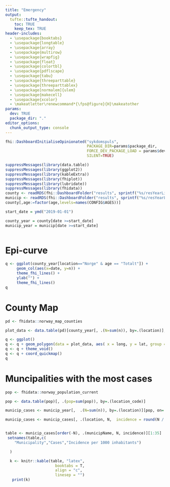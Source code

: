 ```yaml
---
title: "Emergency"
output:
  tufte::tufte_handout:
    toc: TRUE
    keep_tex: TRUE
header-includes:
  - \usepackage{booktabs}
  - \usepackage{longtable}
  - \usepackage{array}
  - \usepackage{multirow}
  - \usepackage{wrapfig}
  - \usepackage{float}
  - \usepackage{colortbl}
  - \usepackage{pdflscape}
  - \usepackage{tabu}
  - \usepackage{threeparttable}
  - \usepackage{threeparttablex}
  - \usepackage[normalem]{ulem}
  - \usepackage{makecell}
  - \usepackage{xcolor}
  - \makeatletter\renewcommand*{\fps@figure}{H}\makeatother
params:
  dev: TRUE
  package_dir: "."
editor_options: 
  chunk_output_type: console
---
```


```r
fhi::DashboardInitialiseOpinionated("sykdomspuls",
                                    PACKAGE_DIR=params$package_dir,
                                    FORCE_DEV_PACKAGE_LOAD = params$dev,
                                    SILENT=TRUE)

suppressMessages(library(data.table))
suppressMessages(library(ggplot2))
suppressMessages(library(kableExtra))
suppressMessages(library(fhiplot))
suppressMessages(library(lubridate))
suppressMessages(library(fhidata))
county <- readRDS(fhi::DashboardFolder("results", sprintf("%s/resYearLine_emerg1.RDS", LatestRawID())))
municip <- readRDS(fhi::DashboardFolder("results", sprintf("%s/resYearLineMunicip_emerg1.RDS", LatestRawID())))
county[,age:=factor(age,levels=names(CONFIG$AGES))]

start_date = ymd("2019-01-01")

county_year = county[date >=start_date]
municip_year = municip[date >=start_date]



```

\newpage

# Epi-curve

```r
q <- ggplot(county_year[location=="Norge" & age == "Totalt"]) +
     geom_col(aes(x=date, y=n)) +
     theme_fhi_lines() +
     ylab("") +
     theme_fhi_lines()
q
```

# County Map

```r

pd <- fhidata::norway_map_counties

plot_data <- data.table(pd)[county_year[, .(N=sum(n)), by=.(location)], on=.(location_code=location), nomatch=0]

q <- ggplot()
q <- q + geom_polygon(data = plot_data, aes( x = long, y = lat, group = group, fill=N), color="black")
q <- q + theme_void()
q <- q + coord_quickmap() 
q

```

# Muncipalities with the most cases

```r

pop <- fhidata::norway_population_current

pop <- data.table(pop)[, .(pop=sum(pop)), by=.(location_code)]

municip_cases <- municip_year[,  .(N=sum(n)), by=.(location)][pop, on=.(location=location_code), nomatch=0]

municip_cases <- municip_cases[, .(location, N,  incidence = round(N / pop * 1000, 1))][data.table(fhi::NorwayLocations()), on=.(location=municip), nomatch=0]


table <- municip_cases[order(-N), .(municipName, N, incidence)][1:35]
 setnames(table,c(
    "Municipality","Cases","Incidence per 1000 inhabitants")

  )

  k <- knitr::kable(table, "latex",
                      booktabs = T,
                      align = "c",
                      linesep = "")
   print(k)


```
